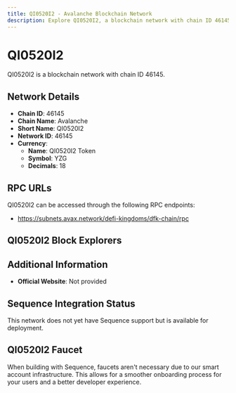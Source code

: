 ```yaml
--- 
title: QI0520I2 - Avalanche Blockchain Network
description: Explore QI0520I2, a blockchain network with chain ID 46145. Learn about its native currency, QI0520I2 Token, and how to interact with the network.
---
```


# QI0520I2

QI0520I2 is a blockchain network with chain ID 46145.

## Network Details

- **Chain ID**: 46145
- **Chain Name**: Avalanche
- **Short Name**: QI0520I2
- **Network ID**: 46145
- **Currency**: 
  - **Name**: QI0520I2 Token
  - **Symbol**: YZG
  - **Decimals**: 18

## RPC URLs

QI0520I2 can be accessed through the following RPC endpoints:

- https://subnets.avax.network/defi-kingdoms/dfk-chain/rpc

## QI0520I2 Block Explorers



## Additional Information

- **Official Website**: Not provided

## Sequence Integration Status

This network does not yet have Sequence support but is available for deployment.

## QI0520I2 Faucet

When building with Sequence, faucets aren't necessary due to our smart account infrastructure. This allows for a smoother onboarding process for your users and a better developer experience.
